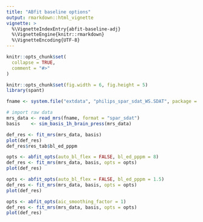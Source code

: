 ```yaml
---
title: "ABfit baseline options"
output: rmarkdown::html_vignette
vignette: >
  %\VignetteIndexEntry{abfit-baseline-adj}
  %\VignetteEngine{knitr::rmarkdown}
  %\VignetteEncoding{UTF-8}
---
```


```r
knitr::opts_chunk$set(
  collapse = TRUE,
  comment = "#>"
)
```

```r
knitr::opts_chunk$set(fig.width = 6, fig.height = 5)
library(spant)
```

```r
fname <- system.file("extdata", "philips_spar_sdat_WS.SDAT", package = "spant")

# import raw data
mrs_data <- read_mrs(fname, format = "spar_sdat")
basis    <- sim_basis_1h_brain_press(mrs_data)
```

```r
def_res <- fit_mrs(mrs_data, basis)
plot(def_res)
def_res$res_tab$bl_ed_pppm
```

```r
opts <- abfit_opts(auto_bl_flex = FALSE, bl_ed_pppm = 8)
def_res <- fit_mrs(mrs_data, basis, opts = opts)
plot(def_res)
```
```r
opts <- abfit_opts(auto_bl_flex = FALSE, bl_ed_pppm = 1.5)
def_res <- fit_mrs(mrs_data, basis, opts = opts)
plot(def_res)
```
```r
opts <- abfit_opts(aic_smoothing_factor = 1)
def_res <- fit_mrs(mrs_data, basis, opts = opts)
plot(def_res)
```